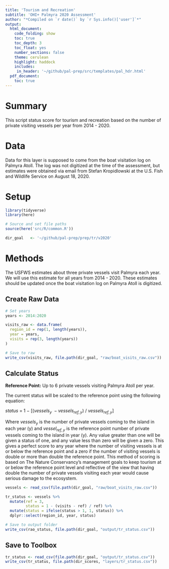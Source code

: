 ```yaml
---
title: 'Tourism and Recreation'
subtitle: 'OHI+ Palmyra 2020 Assessment'
author: "*Compiled on `r date()` by `r Sys.info()['user']`*"
output: 
  html_document:
    code_folding: show
    toc: true
    toc_depth: 3 
    toc_float: yes
    number_sections: false
    theme: cerulean
    highlight: haddock
    includes: 
     in_header: '~/github/pal-prep/src/templates/pal_hdr.html' 
  pdf_document:
    toc: true
---
```


# Summary 

This script status score for tourism and recreation based on the number of private visiting vessels per year from 2014 - 2020.    

# Data

Data for this layer is supposed to come from the boat visitation log on Palmyra Atoll. The log was not digitized at the time of the assessment, but estimates were obtained via email from Stefan Kropidlowski at the U.S. Fish and Wildlife Service on August 18, 2020.    

# Setup

```r

library(tidyverse)
library(here)

# Source and set file paths
source(here('src/R/common.R'))

dir_goal   <- '~/github/pal-prep/prep/tr/v2020'
```


# Methods

The USFWS estimates about three private vessels visit Palmyra each year. We will use this estimate for all years from 2014 - 2020. These estimates should be updated once the boat visitation log on Palmyra Atoll is digitized.       

## Create Raw Data 

```r
# Set years 
years <- 2014:2020

visits_raw <- data.frame(
  region_id = rep(1, length(years)), 
  year = years, 
  visits = rep(3, length(years))
)

# Save to raw 
write_csv(visits_raw, file.path(dir_goal, "raw/boat_visits_raw.csv"))
```

## Calculate Status 

**Reference Point:** Up to 6 private vessels visiting Palmyra Atoll per year. 

The current status will be scaled to the reference point using the following equation:      

$status~=~1~-~[(vessels_{y}~-vessels_{ref,y})~/~vessels_{ref,y}]$   

Where $vessels_{y}$ is the number of private vessels coming to the island in each year (y) and $vessel_{ref,y}$ is the reference point number of private vessels coming to the island in year (y). Any value greater than one will be given a status of one, and any value less than zero will be given a zero. This gives a perfect score to any year where the number of visiting vessels is at or below the reference point and a zero if the number of visiting vessels is double or more than double the reference point. This method of scoring is based on The Nature Conservancy's management goals to keep tourism at or below the reference point level and reflective of the view that having double the number of private vessels visiting each year would cause serious damage to the ecosystem.        

```r

vessels <- read_csv(file.path(dir_goal, "raw/boat_visits_raw.csv"))

tr_status <- vessels %>% 
  mutate(ref = 3,
         status = 1 - (visits - ref) / ref) %>% 
  mutate(status = ifelse(status > 1, 1, status)) %>% 
  dplyr::select(region_id, year, status)

# Save to output folder
write_csv(rao_status, file.path(dir_goal, "output/tr_status.csv"))
```

## Save to Toolbox

```r
tr_status <- read_csv(file.path(dir_goal, "output/tr_status.csv"))
write_csv(tr_status, file.path(dir_scores, "layers/tr_status.csv"))
```

